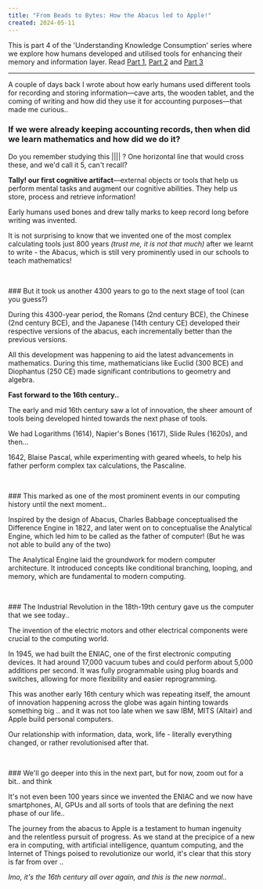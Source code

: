 ```yaml
---
title: "From Beads to Bytes: How the Abacus led to Apple!"
created: 2024-05-11
---
```

This is part 4 of the 'Understanding Knowledge Consumption' series where we explore how humans developed and utilised tools for enhancing their memory and information layer. Read [Part 1](https://navinsjourney.com/article/knowledge1), [Part 2](https://navinsjourney.com/article/knowledge2) and [Part 3](https://navinsjourney.com/article/knowledge3)
___

A couple of days back I wrote about how early humans used different tools for recording and storing information—cave arts, the wooden tablet, and the coming of writing and how did they use it for accounting purposes—that made me curious..

### If we were already keeping accounting records, then when did we learn mathematics and how did we do it?

Do you remember studying this |||| ? One horizontal line that would cross these, and we'd call it 5, can't recall?

**Tally! our first cognitive artifact**—external objects or tools that help us perform mental tasks and augment our cognitive abilities. They help us store, process and retrieve information!

Early humans used bones and drew tally marks to keep record long before writing was invented.

It is not surprising to know that we invented one of the most complex calculating tools just 800 years *(trust me, it is not that much)* after we learnt to write - the Abacus, which is still very prominently used in our schools to teach mathematics!
<p>&nbsp;</p>
### But it took us another 4300 years to go to the next stage of tool (can you guess?)

During this 4300-year period, the Romans (2nd century BCE), the Chinese (2nd century BCE), and the Japanese (14th century CE) developed their respective versions of the abacus, each incrementally better than the previous versions.

All this development was happening to aid the latest advancements in mathematics. During this time, mathematicians like Euclid (300 BCE) and Diophantus (250 CE) made significant contributions to geometry and algebra.

**Fast forward to the 16th century..**

The early and mid 16th century saw a lot of innovation, the sheer amount of tools being developed hinted towards the next phase of tools.

We had Logarithms (1614), Napier's Bones (1617), Slide Rules (1620s), and then...

1642, Blaise Pascal, while experimenting with geared wheels, to help his father perform complex tax calculations, the Pascaline.
<p>&nbsp;</p>
### This marked as one of the most prominent events in our computing history until the next moment..

Inspired by the design of Abacus, Charles Babbage conceptualised the Difference Engine in 1822, and later went on to conceptualise the Analytical Engine, which led him to be called as the father of computer! (But he was not able to build any of the two)

The Analytical Engine laid the groundwork for modern computer architecture. It introduced concepts like conditional branching, looping, and memory, which are fundamental to modern computing.
<p>&nbsp;</p>
### The Industrial Revolution in the 18th-19th century gave us the computer that we see today..

The invention of the electric motors and other electrical components were crucial to the computing world.

In 1945, we had built the ENIAC, one of the first electronic computing devices. It had around 17,000 vacuum tubes and could perform about 5,000 additions per second. It was fully programmable using plug boards and switches, allowing for more flexibility and easier reprogramming.

This was another early 16th century which was repeating itself, the amount of innovation happening across the globe was again hinting towards something big .. and it was not too late when we saw IBM, MITS (Altair) and Apple build personal computers.

Our relationship with information, data, work, life - literally everything changed, or rather revolutionised after that.
<p>&nbsp;</p>
### We'll go deeper into this in the next part, but for now, zoom out for a bit.. and think

It's not even been 100 years since we invented the ENIAC and we now have smartphones, AI, GPUs and all sorts of tools that are defining the next phase of our life..

The journey from the abacus to Apple is a testament to human ingenuity and the relentless pursuit of progress. As we stand at the precipice of a new era in computing, with artificial intelligence, quantum computing, and the Internet of Things poised to revolutionize our world, it's clear that this story is far from over ..

*Imo, it's the 16th century all over again, and this is the new normal..*